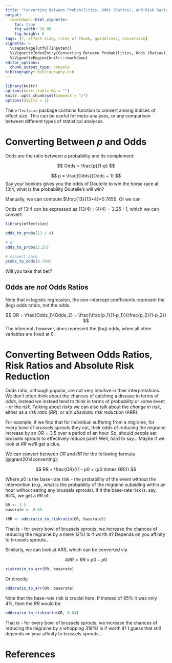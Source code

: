 ---
title: "Converting Between Probabilities, Odds (Ratios), and Risk Ratios"
output: 
  rmarkdown::html_vignette:
    toc: true
    fig_width: 10.08
    fig_height: 6
tags: [r, effect size, rules of thumb, guidelines, conversion]
vignette: >
  \usepackage[utf8]{inputenc}
  %\VignetteIndexEntry{Converting Between Probabilities, Odds (Ratios), and Risk Ratios}
  %\VignetteEngine{knitr::rmarkdown}
editor_options: 
  chunk_output_type: console
bibliography: bibliography.bib
---

```{r message=FALSE, warning=FALSE, include=FALSE}
library(knitr)
options(knitr.kable.NA = "")
knitr::opts_chunk$set(comment = ">")
options(digits = 3)
```

The `effectsize` package contains function to convert among indices of effect
size. This can be useful for meta-analyses, or any comparison between different
types of statistical analyses.

# Converting Between *p* and Odds

Odds are the ratio between a probability and its complement:

$$
Odds = \frac{p}{1-p}
$$

$$
p = \frac{Odds}{Odds + 1}
$$
Say your bookies gives you the odds of Doutelle to win the horse race at 13:4, what is the probability Doutelle's will win?

Manually, we can compute $\frac{13}{13+4}=0.765$. Or we can

Odds of 13:4 can be expressed as $(13/4):(4/4)=3.25:1$, which we can convert:

```{r}
library(effectsize)

odds_to_probs(13 / 4)

# or
odds_to_probs(3.25)

# convert back
probs_to_odds(0.764)
```

Will you take that bet?

## Odds are *not* Odds Ratios


Note that in logistic regression, the non-intercept coefficients represent the (log) odds ratios, not the odds.

$$
OR = \frac{Odds_1}{Odds_2} = \frac{\frac{p_1}{1-p_1}}{\frac{p_2}{1-p_2}}
$$
The intercept, however, *does* represent the (log) odds, when all other variables are fixed at 0.

# Converting Between Odds Ratios, Risk Ratios and Absolute Risk Reduction

Odds ratio, although popular, are not very intuitive in their interpretations.
We don't often think about the chances of catching a disease in terms of *odds*,
instead we instead tend to think in terms of *probability* or some event - or
the *risk*. Talking about *risks* we can also talk about the *change in risk*,
either as a *risk ratio* (*RR*), or a(n *absolute) risk reduction* (ARR).

For example, if we find that for individual suffering from a migraine, for every
bowl of brussels sprouts they eat, their odds of reducing the migraine
increase by an $OR = 3.5$ over a period of an hour. So, should people eat
brussels sprouts to effectively reduce pain? Well, hard to say... Maybe if we
look at *RR* we'll get a clue.

We can convert between *OR* and *RR* for the following formula
[@grant2014converting]:

$$
RR = \frac{OR}{(1 - p0 + (p0 \times OR))}  
$$

Where $p0$ is the base-rate risk - the probability of the event without the
intervention (e.g., what is the probability of the migraine subsiding within an
hour without eating any brussels sprouts). If it the base-rate risk is, say,
85%, we get a *RR* of:

```{r}
OR <- 3.5
baserate <- 0.85

(RR <- oddsratio_to_riskratio(OR, baserate))
```

That is - for every bowl of brussels sprouts, we increase the chances of
reducing the migraine by a mere 12%! Is if worth it? Depends on you affinity to
brussels sprouts...

Similarly, we can look at ARR, which can be converted via

$$
ARR = RR \times p0 - p0
$$
```{r}
riskratio_to_arr(RR, baserate)
```

Or directly:

```{r}
oddsratio_to_arr(OR, baserate)
```

Note that the base-rate risk is crucial here. If instead of 85% it was only 4%,
then the *RR* would be:

```{r}
oddsratio_to_riskratio(OR, 0.04)
```

That is - for every bowl of brussels sprouts, we increase the chances of
reducing the migraine by a whopping 318%! Is if worth it? I guess that still
depends on your affinity to brussels sprouts...

# References
